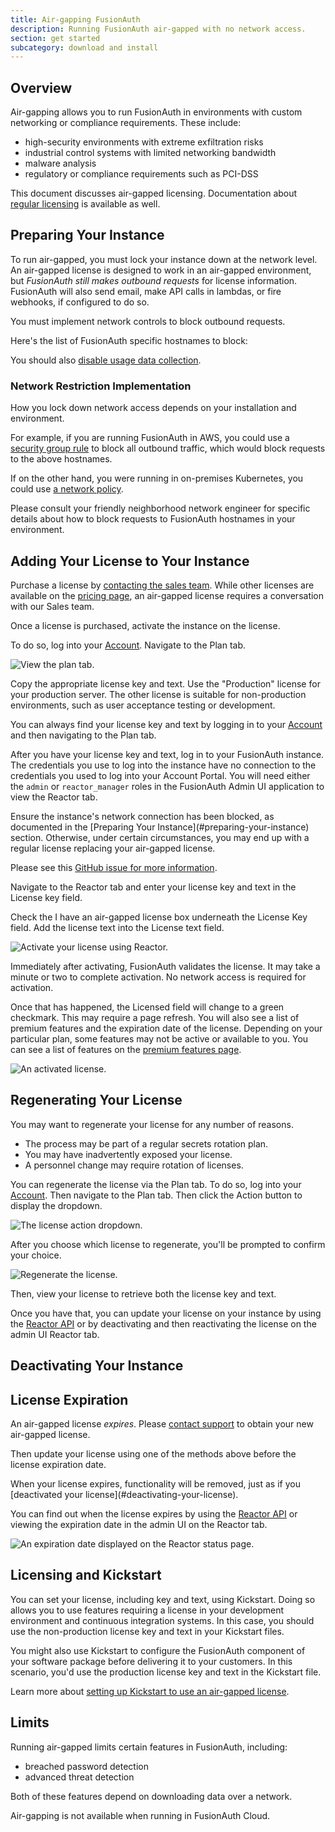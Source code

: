 ```yaml
---
title: Air-gapping FusionAuth
description: Running FusionAuth air-gapped with no network access.
section: get started
subcategory: download and install
---
```


<EnterprisePlanBlurb />

## Overview

Air-gapping allows you to run FusionAuth in environments with custom networking or compliance requirements. These include:

* high-security environments with extreme exfiltration risks
* industrial control systems with limited networking bandwidth
* malware analysis
* regulatory or compliance requirements such as PCI-DSS

This document discusses air-gapped licensing. Documentation about [regular licensing](/docs/get-started/core-concepts/licensing) is available as well.

## Preparing Your Instance

To run air-gapped, you must lock your instance down at the network level. An air-gapped license is designed to work in an air-gapped environment, but *FusionAuth still makes outbound requests* for license information. FusionAuth will also send email, make API calls in lambdas, or fire webhooks, if configured to do so.

You must implement network controls to block outbound requests.

Here's the list of FusionAuth specific hostnames to block:

<HostsToAllowNetworkAccessFor />

You should also [disable usage data collection](/docs/get-started/download-and-install/collected-metrics#disabling-data-collection).

### Network Restriction Implementation 

How you lock down network access depends on your installation and environment.

For example, if you are running FusionAuth in AWS, you could use a [security group rule](https://docs.aws.amazon.com/vpc/latest/userguide/vpc-security-groups.html) to block all outbound traffic, which would block requests to the above hostnames.

If on the other hand, you were running in on-premises Kubernetes, you could use [a network policy](https://kubernetes.io/docs/concepts/services-networking/network-policies/).

Please consult your friendly neighborhood network engineer for specific details about how to block requests to FusionAuth hostnames in your environment.

## Adding Your License to Your Instance

Purchase a license by [contacting the sales team](/contact). While other licenses are available on the [pricing page](/pricing), an air-gapped license requires a conversation with our Sales team.

Once a license is purchased, activate the instance on the license. 

To do so, log into your [Account](https://account.fusionauth.io/account).  Navigate to the <Breadcrumb>Plan</Breadcrumb> tab.

![View the plan tab.](/img/docs/get-started/download-and-install/plan-tab.png)

Copy the appropriate license key and text. Use the "Production" license for your production server. The other license is suitable for non-production environments, such as user acceptance testing or development. 

You can always find your license key and text by logging in to your [Account](https://account.fusionauth.io/account) and then navigating to the <Breadcrumb>Plan</Breadcrumb> tab.

After you have your license key and text, log in to your FusionAuth instance. The credentials you use to log into the instance have no connection to the credentials you used to log into your Account Portal. You will need either the `admin` or `reactor_manager` roles in the FusionAuth Admin UI application to view the <Breadcrumb>Reactor</Breadcrumb> tab.

<Aside type="caution">
  Ensure the instance's network connection has been blocked, as documented in the [Preparing Your Instance](#preparing-your-instance) section. Otherwise, under certain circumstances, you may end up with a regular license replacing your air-gapped license.

  Please see this [GitHub issue for more information](https://github.com/FusionAuth/fusionauth-issues/issues/3105).
</Aside>

Navigate to the <Breadcrumb>Reactor</Breadcrumb> tab and enter your license key and text in the <InlineField>License key</InlineField> field.

Check the <InlineField>I have an air-gapped license</InlineField> box underneath the <InlineUIElement>License Key</InlineUIElement> field. Add the license text into the <InlineField>License text</InlineField> field.

![Activate your license using Reactor.](/img/docs/get-started/download-and-install/air-gapped-license-activate.png)

Immediately after activating, FusionAuth validates the license. It may take a minute or two to complete activation. No network access is required for activation.

Once that has happened, the <InlineField>Licensed</InlineField> field will change to a green checkmark.  This may require a page refresh. You will also see a list of premium features and the expiration date of the license. Depending on your particular plan, some features may not be active or available to you. You can see a list of features on the [premium features page](/docs/get-started/core-concepts/premium-features).

![An activated license.](/img/docs/get-started/download-and-install/air-gapped-license.png)

## Regenerating Your License

You may want to regenerate your license for any number of reasons.

* The process may be part of a regular secrets rotation plan.
* You may have inadvertently exposed your license.
* A personnel change may require rotation of licenses.

You can regenerate the license via the <Breadcrumb>Plan</Breadcrumb> tab. To do so, log into your [Account](https://account.fusionauth.io/account). Then navigate to the <Breadcrumb>Plan</Breadcrumb> tab. Then click the <InlineUIElement>Action</InlineUIElement> button to display the dropdown.

![The license action dropdown.](/img/docs/get-started/core-concepts/license-action-dropdown.png)

After you choose which license to regenerate, you'll be prompted to confirm your choice.

![Regenerate the license.](/img/docs/get-started/core-concepts/regenerate-license.png)

Then, view your license to retrieve both the license key and text.

Once you have that, you can update your license on your instance by using the [Reactor API](/docs/apis/reactor) or by deactivating and then reactivating the license on the admin UI <Breadcrumb>Reactor</Breadcrumb> tab.

## Deactivating Your Instance

<DeactivateLicense />

## License Expiration

An air-gapped license *expires*. Please [contact support](https://account.fusionauth.io/account/support/) to obtain your new air-gapped license. 

Then update your license using one of the methods above before the license expiration date.

<Aside type="caution">
  When your license expires, functionality will be removed, just as if you [deactivated your license](#deactivating-your-license).
</Aside>

You can find out when the license expires by using the [Reactor API](/docs/apis/reactor#retrieve-reactor-status) or viewing the expiration date in the admin UI on the Reactor tab.

![An expiration date displayed on the Reactor status page.](/img/docs/get-started/download-and-install/air-gapped-license-expiration.png)

## Licensing and Kickstart

You can set your license, including key and text, using Kickstart. Doing so allows you to use features requiring a license in your development environment and continuous integration systems. In this case, you should use the non-production license key and text in your Kickstart files.

You might also use Kickstart to configure the FusionAuth component of your software package before delivering it to your customers. In this scenario, you'd use the production license key and text in the Kickstart file.

Learn more about [setting up Kickstart to use an air-gapped license](/docs/get-started/download-and-install/development/kickstart).

## Limits

Running air-gapped limits certain features in FusionAuth, including:

* breached password detection 
* advanced threat detection

Both of these features depend on downloading data over a network.

Air-gapping is not available when running in FusionAuth Cloud.
